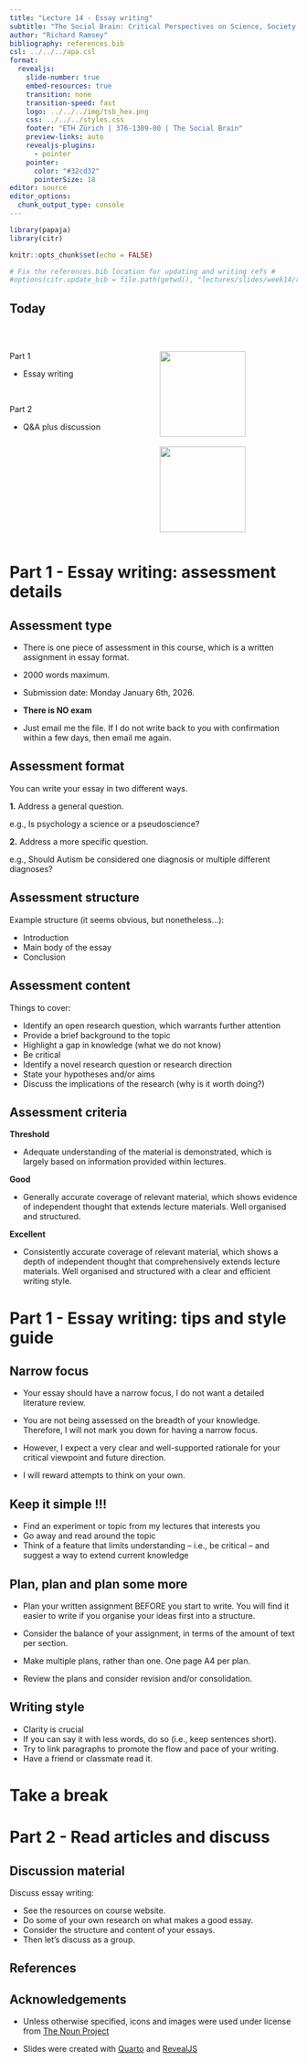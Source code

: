 ```yaml
---
title: "Lecture 14 - Essay writing"
subtitle: "The Social Brain: Critical Perspectives on Science, Society and Neurodiversity" 
author: "Richard Ramsey"
bibliography: references.bib
csl: ../../../apa.csl
format:
  revealjs:
    slide-number: true
    embed-resources: true
    transition: none
    transition-speed: fast
    logo: ../../../img/tsb_hex.png
    css: ../../../styles.css
    footer: "ETH Zürich | 376-1309-00 | The Social Brain"
    preview-links: auto
    revealjs-plugins:
      - pointer
    pointer:
      color: "#32cd32"
      pointerSize: 18
editor: source
editor_options: 
  chunk_output_type: console
---
```


```r
library(papaja)
library(citr)

knitr::opts_chunk$set(echo = FALSE)

# Fix the references.bib location for updating and writing refs #
#options(citr.update_bib = file.path(getwd(), "lectures/slides/week14/references.bib"))
```

## Today ##

<br>

:::: {.columns}
::: {.column width="50%"}
[Part 1]{.green-text}

- Essay writing

<br>

[Part 2]{.green-text}

- Q&A plus discussion
:::
::: {.column width="50%"}
![](../icons/lecture.png){width=150px}\
<br>
![](../icons/discussion.png){width=150px}
:::
::::

# Part 1 - Essay writing: assessment details #

## Assessment type ##

- There is one piece of assessment in this course, which is a written assignment in essay format.

- 2000 words maximum.

- Submission date: Monday January 6th, 2026.

- **There is NO exam**

- Just email me the file. If I do not write back to you with confirmation within a few days, then email me again.

## Assessment format ##

You can write your essay in two different ways.

**1.** Address a general question.

e.g., Is psychology a science or a pseudoscience?

**2.** Address a more specific question.

e.g., Should Autism be considered one diagnosis or multiple different diagnoses?

## Assessment structure ##

Example structure (it seems obvious, but nonetheless…):

- Introduction
- Main body of the essay
- Conclusion

## Assessment content ## {.smaller}

Things to cover:

- Identify an open research question, which warrants further attention
- Provide a brief background to the topic
- Highlight a gap in knowledge (what we do not know)
- Be critical 
- Identify a novel research question or research direction
- State your hypotheses and/or aims
- Discuss the implications of the research (why is it worth doing?) 

## Assessment criteria ## {.smaller}

**Threshold** 

- Adequate understanding of the material is demonstrated, which is largely based on information provided within lectures. 

**Good**

- Generally accurate coverage of relevant material, which shows evidence of independent thought that extends lecture materials. Well organised and structured. 

**Excellent**

- Consistently accurate coverage of relevant material, which shows a depth of independent thought that comprehensively extends lecture materials. Well organised and structured with a clear and efficient writing style.


# Part 1 - Essay writing: tips and style guide #

## Narrow focus ##

- Your essay should have a narrow focus, I do not want a detailed literature review. 

- You are not being assessed on the breadth of your knowledge. Therefore, I will not mark you down for having a narrow focus.

- However, I expect a very clear and well-supported rationale for your critical viewpoint and future direction.

- I will reward attempts to think on your own.

## Keep it simple !!! ##

- Find an experiment or topic from my lectures that interests you
- Go away and read around the topic 
- Think of a feature that limits understanding – i.e., be critical – and suggest a way to extend current knowledge

## Plan, plan and plan some more ##

- Plan your written assignment BEFORE you start to write. You will find it easier to write if you organise your ideas first into a structure. 

- Consider the balance of your assignment, in terms of the amount of text per section.

- Make multiple plans, rather than one. One page A4 per plan.

- Review the plans and consider revision and/or consolidation.

## Writing style ##

- Clarity is crucial 
- If you can say it with less words, do so (i.e., keep sentences short).
- Try to link paragraphs to promote the flow and pace of your writing.
- Have a friend or classmate read it.


# Take a break #


# Part 2 - Read articles and discuss #

## Discussion material ##

Discuss essay writing:

- See the resources on course website.
- Do some of your own research on what makes a good essay.
- Consider the structure and content of your essays.
- Then let’s discuss as a group.

## References

::: {#refs .text-smaller}
:::

## Acknowledgements 

- Unless otherwise specified, icons and images were used under license from [The Noun Project](https://thenounproject.com/)

- Slides were created with [Quarto](https://quarto.org/) and [RevealJS](https://revealjs.com/)